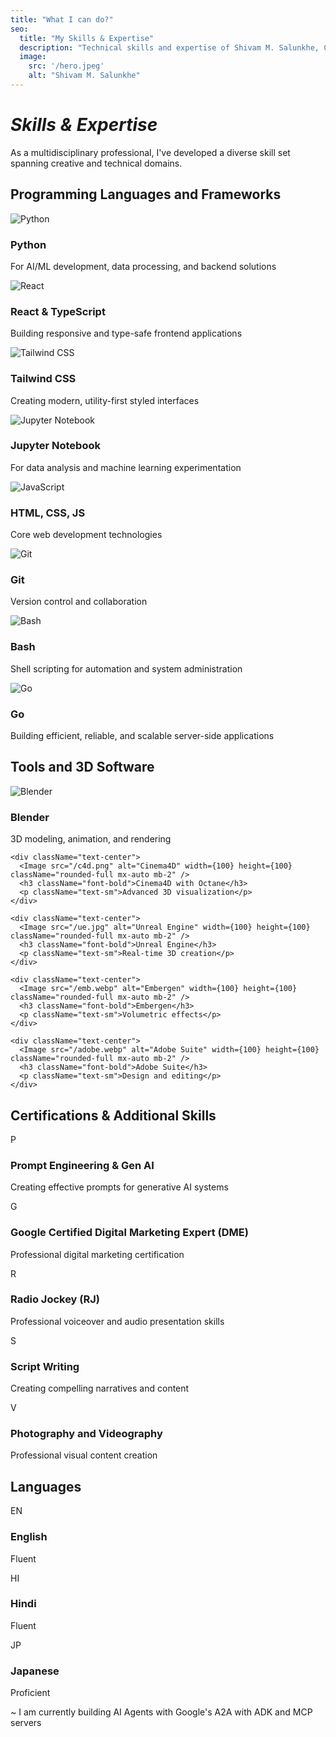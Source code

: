 ```yaml
---
title: "What I can do?"
seo:
  title: "My Skills & Expertise"
  description: "Technical skills and expertise of Shivam M. Salunkhe, CGI Artist and Developer."
  image:
    src: '/hero.jpeg'
    alt: "Shivam M. Salunkhe"
---
```



# *Skills & Expertise*

<div className="prose prose-slate dark:prose-invert mb-8">
  <p>As a multidisciplinary professional, I've developed a diverse skill set spanning creative and technical domains.</p>
</div>

## Programming Languages and Frameworks

<div className="grid grid-cols-1 md:grid-cols-3 gap-4 mb-8">
  <div className="bg-muted p-6 rounded-lg">
    <div className="flex items-center mb-3">
      <div className="w-10 h-10 flex items-center justify-center rounded-full mr-3 overflow-hidden">
        <Image src="/python.png" alt="Python" width={40} height={40} />
      </div>
      <h3 className="text-lg font-bold">Python</h3>
    </div>
    <p>For AI/ML development, data processing, and backend solutions</p>
  </div>
  
  <div className="bg-muted p-6 rounded-lg">
    <div className="flex items-center mb-3">
      <div className="w-10 h-10 flex items-center justify-center rounded-full mr-3 overflow-hidden">
        <Image src="/react.png" alt="React" width={40} height={40} />
      </div>
      <h3 className="text-lg font-bold">React & TypeScript</h3>
    </div>
    <p>Building responsive and type-safe frontend applications</p>
  </div>

  <div className="bg-muted p-6 rounded-lg">
    <div className="flex items-center mb-3">
      <div className="w-10 h-10 flex items-center justify-center rounded-full mr-3 overflow-hidden">
        <Image src="/tcss.png" alt="Tailwind CSS" width={40} height={40} />
      </div>
      <h3 className="text-lg font-bold">Tailwind CSS</h3>
    </div>
    <p>Creating modern, utility-first styled interfaces</p>
  </div>
  
  <div className="bg-muted p-6 rounded-lg">
    <div className="flex items-center mb-3">
      <div className="w-10 h-10 flex items-center justify-center rounded-full mr-3 overflow-hidden">
        <Image src="/jn.png" alt="Jupyter Notebook" width={40} height={40} />
      </div>
      <h3 className="text-lg font-bold">Jupyter Notebook</h3>
    </div>
    <p>For data analysis and machine learning experimentation</p>
  </div>
  
  <div className="bg-muted p-6 rounded-lg">
    <div className="flex items-center mb-3">
      <div className="w-10 h-10 flex items-center justify-center rounded-full mr-3 overflow-hidden">
        <Image src="/js.webp" alt="JavaScript" width={40} height={40} />
      </div>
      <h3 className="text-lg font-bold">HTML, CSS, JS</h3>
    </div>
    <p>Core web development technologies</p>
  </div>
  
  <div className="bg-muted p-6 rounded-lg">
    <div className="flex items-center mb-3">
      <div className="w-10 h-10 flex items-center justify-center rounded-full mr-3 overflow-hidden">
        <Image src="/git.jpg" alt="Git" width={40} height={40} />
      </div>
      <h3 className="text-lg font-bold">Git</h3>
    </div>
    <p>Version control and collaboration</p>
  </div>
  
  <div className="bg-muted p-6 rounded-lg">
    <div className="flex items-center mb-3">
      <div className="w-10 h-10 flex items-center justify-center rounded-full mr-3 overflow-hidden">
        <Image src="/bash.png" alt="Bash" width={40} height={40} />
      </div>
      <h3 className="text-lg font-bold">Bash</h3>
    </div>
    <p>Shell scripting for automation and system administration</p>
  </div>

  <div className="bg-muted p-6 rounded-lg">
    <div className="flex items-center mb-3">
      <div className="w-10 h-10 flex items-center justify-center rounded-full mr-3 overflow-hidden">
        <Image src="/go.jpg" alt="Go" width={40} height={40} />
      </div>
      <h3 className="text-lg font-bold">Go</h3>
    </div>
    <p>Building efficient, reliable, and scalable server-side applications</p>
  </div>
</div>

## Tools and 3D Software

<div className="bg-muted p-6 rounded-lg mb-8">
  <div className="grid grid-cols-2 md:grid-cols-5 gap-4">
    <div className="text-center">
      <Image src="/blender.png" alt="Blender" width={100} height={100} className="rounded-full mx-auto mb-2" />
      <h3 className="font-bold">Blender</h3>
      <p className="text-sm">3D modeling, animation, and rendering</p>
    </div>
    
    <div className="text-center">
      <Image src="/c4d.png" alt="Cinema4D" width={100} height={100} className="rounded-full mx-auto mb-2" />
      <h3 className="font-bold">Cinema4D with Octane</h3>
      <p className="text-sm">Advanced 3D visualization</p>
    </div>
    
    <div className="text-center">
      <Image src="/ue.jpg" alt="Unreal Engine" width={100} height={100} className="rounded-full mx-auto mb-2" />
      <h3 className="font-bold">Unreal Engine</h3>
      <p className="text-sm">Real-time 3D creation</p>
    </div>
    
    <div className="text-center">
      <Image src="/emb.webp" alt="Embergen" width={100} height={100} className="rounded-full mx-auto mb-2" />
      <h3 className="font-bold">Embergen</h3>
      <p className="text-sm">Volumetric effects</p>
    </div>
    
    <div className="text-center">
      <Image src="/adobe.webp" alt="Adobe Suite" width={100} height={100} className="rounded-full mx-auto mb-2" />
      <h3 className="font-bold">Adobe Suite</h3>
      <p className="text-sm">Design and editing</p>
    </div>
  </div>
</div>

## Certifications & Additional Skills

<div className="space-y-4 mb-8">
  <div className="flex items-center p-4 bg-muted rounded-lg">
    <div className="w-12 h-12 bg-main text-main rounded-full flex items-center justify-center mr-4 flex-shrink-0">
      <span className="text-xl font-bold">P</span>
    </div>
    <div>
      <h3 className="font-bold">Prompt Engineering & Gen AI</h3>
      <p>Creating effective prompts for generative AI systems</p>
    </div>
  </div>
  
  <div className="flex items-center p-4 bg-muted rounded-lg">
    <div className="w-12 h-12 bg-main text-main rounded-full flex items-center justify-center mr-4 flex-shrink-0">
      <span className="text-xl font-bold">G</span>
    </div>
    <div>
      <h3 className="font-bold">Google Certified Digital Marketing Expert (DME)</h3>
      <p>Professional digital marketing certification</p>
    </div>
  </div>
  
  <div className="flex items-center p-4 bg-muted rounded-lg">
    <div className="w-12 h-12 bg-main text-main rounded-full flex items-center justify-center mr-4 flex-shrink-0">
      <span className="text-xl font-bold">R</span>
    </div>
    <div>
      <h3 className="font-bold">Radio Jockey (RJ)</h3>
      <p>Professional voiceover and audio presentation skills</p>
    </div>
  </div>
  
  <div className="flex items-center p-4 bg-muted rounded-lg">
    <div className="w-12 h-12 bg-main text-main rounded-full flex items-center justify-center mr-4 flex-shrink-0">
      <span className="text-xl font-bold">S</span>
    </div>
    <div>
      <h3 className="font-bold">Script Writing</h3>
      <p>Creating compelling narratives and content</p>
    </div>
  </div>
  
  <div className="flex items-center p-4 bg-muted rounded-lg">
    <div className="w-12 h-12 bg-main text-main rounded-full flex items-center justify-center mr-4 flex-shrink-0">
      <span className="text-xl font-bold">V</span>
    </div>
    <div>
      <h3 className="font-bold">Photography and Videography</h3>
      <p>Professional visual content creation</p>
    </div>
  </div>
</div>

## Languages

<div className="grid grid-cols-1 md:grid-cols-3 gap-4 mb-8">
  <div className="p-4 bg-muted rounded-lg text-center">
    <div className="inline-block bg-main text-main p-2 rounded-full mb-2">
      <span className="text-lg font-bold">EN</span>
    </div>
    <h3 className="font-bold">English</h3>
    <p>Fluent</p>
  </div>
  
  <div className="p-4 bg-muted rounded-lg text-center">
    <div className="inline-block bg-main text-main p-2 rounded-full mb-2">
      <span className="text-lg font-bold">HI</span>
    </div>
    <h3 className="font-bold">Hindi</h3>
    <p>Fluent</p>
  </div>
  
  <div className="p-4 bg-muted rounded-lg text-center">
    <div className="inline-block bg-main text-main p-2 rounded-full mb-2">
      <span className="text-lg font-bold">JP</span>
    </div>
    <h3 className="font-bold">Japanese</h3>
    <p>Proficient</p>
  </div>
</div>

<div className="bg-main text-main p-6 rounded-lg text-center">
  <p className="text-2xl font-serif italic">~ I am currently building AI Agents with Google's A2A with ADK and MCP servers</p>
</div>